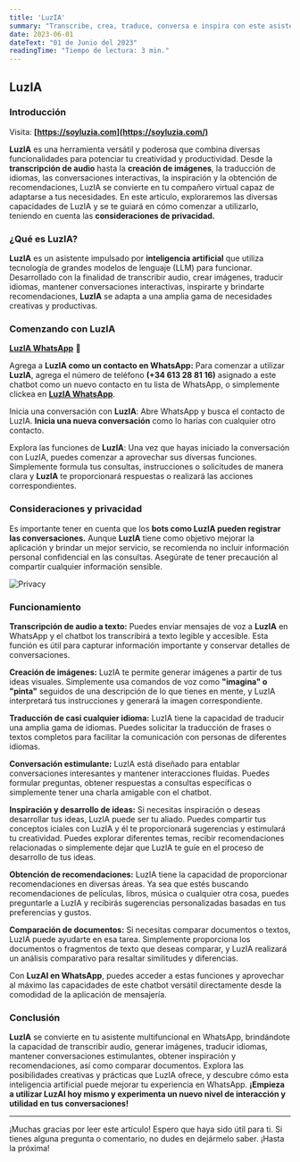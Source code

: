 ```yaml
---
title: 'LuzIA'
summary: "Transcribe, crea, traduce, conversa e inspira con este asistente impulsado por inteligencia artificial."
date: 2023-06-01
dateText: "01 de Junio del 2023"
readingTime: "Tiempo de lectura: 3 min."
---
```


## LuzIA

### Introducción

Visita: **[https://soyluzia.com](https://soyluzia.com/)**

**LuzIA** es una herramienta versátil y poderosa que combina diversas funcionalidades para potenciar tu creatividad y productividad. Desde la **transcripción de audio** hasta la **creación de imágenes**, la traducción de idiomas, las conversaciones interactivas, la inspiración y la obtención de recomendaciones, LuzIA se convierte en tu compañero virtual capaz de adaptarse a tus necesidades. En este artículo, exploraremos las diversas capacidades de LuzIA y se te guiará en cómo comenzar a utilizarlo, teniendo en cuenta las **consideraciones de privacidad.**

### ¿Qué es LuzIA?

**LuzIA** es un asistente impulsado por **inteligencia artificial** que utiliza tecnología de grandes modelos de lenguaje (LLM) para funcionar. Desarrollado con la finalidad de transcribir audio, crear imágenes, traducir idiomas, mantener conversaciones interactivas, inspirarte y brindarte recomendaciones, **LuzIA** se adapta a una amplia gama de necesidades creativas y productivas.

### Comenzando con LuzIA
**[LuzIA WhatsApp](https://wa.me/message/4LQUC6A2B5BXB1)** 💬

Agrega a **LuzIA como un contacto en WhatsApp:**
Para comenzar a utilizar **LuzIA**, agrega el número de teléfono **(+34 613 28 81 16)** asignado a este chatbot como un nuevo contacto en tu lista de WhatsApp, o simplemente clickea en **[LuzIA WhatsApp](https://wa.me/message/4LQUC6A2B5BXB1)**.

Inicia una conversación con **LuzIA**:
Abre WhatsApp y busca el contacto de LuzIA. **Inicia una nueva conversación** como lo harías con cualquier otro contacto.

Explora las funciones de **LuzIA**:
Una vez que hayas iniciado la conversación con LuzIA, puedes comenzar a aprovechar sus diversas funciones. Simplemente formula tus consultas, instrucciones o solicitudes de manera clara y **LuzIA** te proporcionará respuestas o realizará las acciones correspondientes.

### Consideraciones y privacidad

Es importante tener en cuenta que los **bots como LuzIA pueden registrar las conversaciones.** Aunque **LuzIA** tiene como objetivo mejorar la aplicación y brindar un mejor servicio, se recomienda no incluir información personal confidencial en las consultas. Asegúrate de tener precaución al compartir cualquier información sensible.

![Privacy](/images/privacy.jpg)

### Funcionamiento

**Transcripción de audio a texto:** Puedes enviar mensajes de voz a **LuzIA** en WhatsApp y el chatbot los transcribirá a texto legible y accesible. Esta función es útil para capturar información importante y conservar detalles de conversaciones.

**Creación de imágenes:** LuzIA te permite generar imágenes a partir de tus ideas visuales. Simplemente usa comandos de voz como **"imagina" o "pinta"** seguidos de una descripción de lo que tienes en mente, y LuzIA interpretará tus instrucciones y generará la imagen correspondiente.

**Traducción de casi cualquier idioma:** LuzIA tiene la capacidad de traducir una amplia gama de idiomas. Puedes solicitar la traducción de frases o textos completos para facilitar la comunicación con personas de diferentes idiomas.

**Conversación estimulante:** LuzIA está diseñado para entablar conversaciones interesantes y mantener interacciones fluidas. Puedes formular preguntas, obtener respuestas a consultas específicas o simplemente tener una charla amigable con el chatbot.

**Inspiración y desarrollo de ideas:** Si necesitas inspiración o deseas desarrollar tus ideas, LuzIA puede ser tu aliado. Puedes compartir tus conceptos iciales con LuzIA y él te proporcionará sugerencias y estimulará tu creatividad. Puedes explorar diferentes temas, recibir recomendaciones relacionadas o simplemente dejar que LuzIA te guíe en el proceso de desarrollo de tus ideas.

**Obtención de recomendaciones:** LuzIA tiene la capacidad de proporcionar recomendaciones en diversas áreas. Ya sea que estés buscando recomendaciones de películas, libros, música o cualquier otra cosa, puedes preguntarle a LuzIA y recibirás sugerencias personalizadas basadas en tus preferencias y gustos.

**Comparación de documentos:** Si necesitas comparar documentos o textos, LuzIA puede ayudarte en esa tarea. Simplemente proporciona los documentos o fragmentos de texto que deseas comparar, y LuzIA realizará un análisis comparativo para resaltar similitudes y diferencias.

Con **LuzAI en WhatsApp**, puedes acceder a estas funciones y aprovechar al máximo las capacidades de este chatbot versátil directamente desde la comodidad de la aplicación de mensajería.

### Conclusión

**LuzIA** se convierte en tu asistente multifuncional en WhatsApp, brindándote la capacidad de transcribir audio, generar imágenes, traducir idiomas, mantener conversaciones estimulantes, obtener inspiración y recomendaciones, así como comparar documentos. Explora las posibilidades creativas y prácticas que LuzIA ofrece, y descubre cómo esta inteligencia artificial puede mejorar tu experiencia en WhatsApp. 
**¡Empieza a utilizar LuzAI hoy mismo y experimenta un nuevo nivel de interacción y utilidad en tus conversaciones!**

---
¡Muchas gracias por leer este artículo! Espero que haya sido útil para ti. Si tienes alguna pregunta o comentario, no dudes en dejármelo saber. ¡Hasta la próxima!